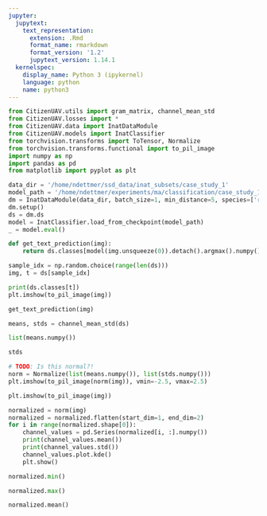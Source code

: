 ```yaml
---
jupyter:
  jupytext:
    text_representation:
      extension: .Rmd
      format_name: rmarkdown
      format_version: '1.2'
      jupytext_version: 1.14.1
  kernelspec:
    display_name: Python 3 (ipykernel)
    language: python
    name: python3
---
```


```python
from CitizenUAV.utils import gram_matrix, channel_mean_std
from CitizenUAV.losses import *
from CitizenUAV.data import InatDataModule
from CitizenUAV.models import InatClassifier
from torchvision.transforms import ToTensor, Normalize
from torchvision.transforms.functional import to_pil_image
import numpy as np
import pandas as pd
from matplotlib import pyplot as plt
```

```python
data_dir = '/home/ndettmer/ssd_data/inat_subsets/case_study_1'
model_path = '/home/ndettmer/experiments/ma/classification/case_study_1/lightning_logs/version_11/checkpoints/epoch=49-step=43200.ckpt'
dm = InatDataModule(data_dir, batch_size=1, min_distance=5, species=['reynoutria japonica'])
dm.setup()
ds = dm.ds
model = InatClassifier.load_from_checkpoint(model_path)
_ = model.eval()
```

```python
def get_text_prediction(img):
    return ds.classes[model(img.unsqueeze(0)).detach().argmax().numpy()]
```

```python
sample_idx = np.random.choice(range(len(ds)))
img, t = ds[sample_idx]
```

```python
print(ds.classes[t])
plt.imshow(to_pil_image(img))
```

```python
get_text_prediction(img)
```

```python
means, stds = channel_mean_std(ds)
```

```python
list(means.numpy())
```

```python
stds
```

```python
# TODO: Is this normal?!
norm = Normalize(list(means.numpy()), list(stds.numpy()))
plt.imshow(to_pil_image(norm(img)), vmin=-2.5, vmax=2.5)
```

```python
plt.imshow(to_pil_image(img))
```

```python
normalized = norm(img)
normalized = normalized.flatten(start_dim=1, end_dim=2)
for i in range(normalized.shape[0]):
    channel_values = pd.Series(normalized[i, :].numpy())
    print(channel_values.mean())
    print(channel_values.std())
    channel_values.plot.kde()
    plt.show()
```

```python
normalized.min()
```

```python
normalized.max()
```

```python
normalized.mean()
```

```python

```
